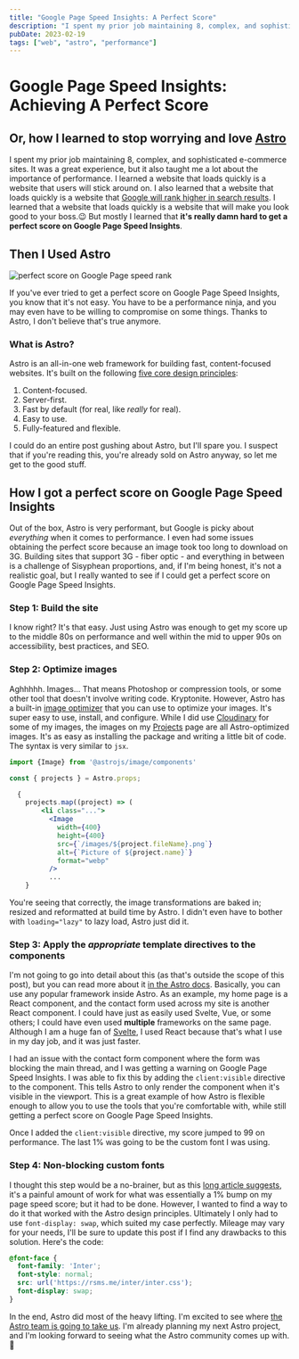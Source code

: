 ```yaml
---
title: "Google Page Speed Insights: A Perfect Score"
description: "I spent my prior job maintaining 8, complex, and sophisticated e-commerce sites. It was a great experience, but it also taught me a lot about the importance of performance."
pubDate: 2023-02-19
tags: ["web", "astro", "performance"]
---
```


# Google Page Speed Insights: Achieving A Perfect Score

## Or, how I learned to stop worrying and love [Astro](https://astro.build/)

I spent my prior job maintaining 8, complex, and sophisticated e-commerce sites. It was a great experience, but it also taught me a lot about the importance of performance. I learned a website that loads quickly is a website that users will stick around on. I also learned that a website that loads quickly is a website that  [Google will rank higher in search results](https://developers.google.com/search/blog/2018/01/using-page-speed-in-mobile-search). I learned that a website that loads quickly is a website that will make you look good to your boss.😉 But mostly I learned that **it's really damn hard to get a perfect score on Google Page Speed Insights**.

## Then I Used Astro

<img class="my-2" src="/images/perfect10.gif" alt="perfect score on Google Page speed rank" />

If you've ever tried to get a perfect score on Google Page Speed Insights, you know that it's not easy. You have to be a performance ninja, and you may even have to be willing to compromise on some things. Thanks to Astro, I don't believe that's true anymore.

### What is Astro?

Astro is an all-in-one web framework for building fast, content-focused websites. It's built on the following [five core design principles](https://docs.astro.build/en/concepts/why-astro/):

1. Content-focused.
2. Server-first.
3. Fast by default (for real, like *really* for real).
4. Easy to use.
5. Fully-featured and flexible.

I could do an entire post gushing about Astro, but I'll spare you. I suspect that if you're reading this, you're already sold on Astro anyway, so let me get to the good stuff.

## How I got a perfect score on Google Page Speed Insights

Out of the box, Astro is very performant, but Google is picky about *everything* when it comes to performance. I even had some issues obtaining the perfect score because an image took too long to download on 3G. Building sites that support 3G - fiber optic - and everything in between is a challenge of Sisyphean proportions, and, if I'm being honest, it's not a realistic goal, but I really wanted to see if I could get a perfect score on Google Page Speed Insights.

### Step 1: Build the site

I know right? It's that easy. Just using Astro was enough to get my score up to the middle 80s on performance and well within the mid to upper 90s on accessibility, best practices, and SEO.

### Step 2: Optimize images

Aghhhhh. Images... That means Photoshop or compression tools, or some other tool that doesn't involve writing code. Kryptonite. However, Astro has a built-in [image optimizer](https://docs.astro.build/en/guides/integrations-guide/image/) that you can use to optimize your images. It's super easy to use, install, and configure. While I did use [Cloudinary](https://cloudinary.com/) for some of my images, the images on my [Projects](/projects) page are all Astro-optimized images. It's as easy as installing the package and writing a little bit of code. The syntax is very similar to `jsx`.

```jsx
import {Image} from '@astrojs/image/components'

const { projects } = Astro.props;

  {
    projects.map((project) => (
        <li class="...">
          <Image
            width={400}
            height={400}
            src={`/images/${project.fileName}.png`}
            alt={`Picture of ${project.name}`}
            format="webp"
          />
          ...
    }
```

You're seeing that correctly, the image transformations are baked in; resized and reformatted at build time by Astro. I didn't even have to bother with `loading="lazy"` to lazy load, Astro just did it.

### Step 3: Apply the *appropriate* template directives to the components

I'm not going to go into detail about this (as that's outside the scope of this post), but you can read more about it [in the Astro docs](https://docs.astro.build/en/reference/directives-reference/#client-directives). Basically, you can use any popular framework inside Astro. As an example, my home page is a React component, and the contact form used across my site is another React component. I could have just as easily used Svelte, Vue, or some others; I could have even used **multiple** frameworks on the same page. Although I am a huge fan of [Svelte](https://svelte.dev/), I used React because that's what I use in my day job, and it was just faster.

I had an issue with the contact form component where the form was blocking the main thread, and I was getting a warning on Google Page Speed Insights. I was able to fix this by adding the `client:visible` directive to the component. This tells Astro to only render the component when it's visible in the viewport. This is a great example of how Astro is flexible enough to allow you to use the tools that you're comfortable with, while still getting a perfect score on Google Page Speed Insights.

Once I added the `client:visible` directive, my score jumped to 99 on performance. The last 1% was going to be the custom font I was using.

### Step 4: Non-blocking custom fonts

I thought this step would be a no-brainer, but as this [long article suggests](https://web.dev/font-best-practices/), it's a painful amount of work for what was essentially a 1% bump on my page speed score; but it had to be done. However, I wanted to find a way to do it that worked with the Astro design principles. Ultimately I only had to use `font-display: swap`, which suited my case perfectly. Mileage may vary for your needs, I'll be sure to update this post if I find any drawbacks to this solution. Here's the code:

```css
@font-face {
  font-family: 'Inter';
  font-style: normal;
  src: url('https://rsms.me/inter/inter.css');
  font-display: swap;
}
```

In the end, Astro did most of the heavy lifting. I'm excited to see where [the Astro team is going to take us](https://github.com/orgs/withastro/projects/11). I'm already planning my next Astro project, and I'm looking forward to seeing what the Astro community comes up with. 🚀
